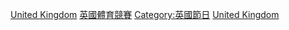 [[Category:各國綜合運動會|United Kingdom]]
[[Category:英國體育競賽|]]
[[Category:英國節日|Category:英國節日]]
[[Category:歐洲綜合運動會|United Kingdom]]